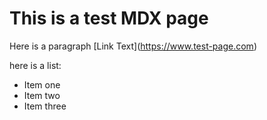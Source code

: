 # This is a test MDX page

Here is a paragraph
\[Link Text\](https://www.test-page.com)

here is a list:

- Item one
- Item two
- Item three
